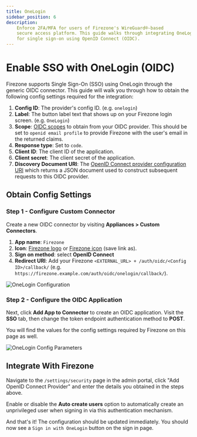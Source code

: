 ```yaml
---
title: OneLogin
sidebar_position: 6
description:
    Enforce 2FA/MFA for users of Firezone's WireGuard®-based
    secure access platform. This guide walks through integrating OneLogin
    for single sign-on using OpenID Connect (OIDC).
---
```


# Enable SSO with OneLogin (OIDC)

Firezone supports Single Sign-On (SSO) using OneLogin
through the generic OIDC connector. This guide will walk you through how to
obtain the following config settings required for the integration:

1. **Config ID**: The provider's config ID. (e.g. `onelogin`)
1. **Label**: The button label text that shows up on your Firezone login screen. (e.g. `OneLogin`)
1. **Scope**: [OIDC scopes](https://openid.net/specs/openid-connect-basic-1_0.html#Scopes)
to obtain from your OIDC provider. This should be set to `openid email profile`
to provide Firezone with the user's email in the returned claims.
1. **Response type**: Set to `code`.
1. **Client ID**: The client ID of the application.
1. **Client secret**: The client secret of the application.
1. **Discovery Document URI**: The
[OpenID Connect provider configuration URI](https://openid.net/specs/openid-connect-discovery-1_0.html#ProviderConfig)
which returns a JSON document used to construct subsequent requests to this
OIDC provider.

## Obtain Config Settings

### Step 1 - Configure Custom Connector

Create a new OIDC connector by visiting **Appliances > Custom Connectors**.

1. **App name**: `Firezone`
1. **Icon**: [Firezone logo](https://user-images.githubusercontent.com/52545545/156854754-da66a9e1-33d5-47f5-877f-eff8b330ab2b.png)
or
[Firezone icon](https://user-images.githubusercontent.com/52545545/156854754-da66a9e1-33d5-47f5-877f-eff8b330ab2b.png)
(save link as).
1. **Sign on method**: select **OpenID Connect**
1. **Redirect URI**: Add your Firezone `<EXTERNAL_URL> + /auth/oidc/<Config ID>/callback/`
(e.g. `https://firezone.example.com/auth/oidc/onelogin/callback/`).

![OneLogin Configuration](https://user-images.githubusercontent.com/52545545/173190108-569e5cb5-e66b-4505-a4c5-fedd22872a04.png)

### Step 2 - Configure the OIDC Application

Next, click **Add App to Connector** to create an OIDC application.
Visit the **SSO** tab, then change the token endpoint authentication method
to **POST**.

You will find the values for the config settings required by Firezone
on this page as well.

![OneLogin Config Parameters](https://user-images.githubusercontent.com/52545545/180120191-dfeab4ef-d7f5-4c04-a7b2-7d9338af34e6.png)

## Integrate With Firezone

Navigate to the `/settings/security` page in the admin portal, click
"Add OpenID Connect Provider" and enter the details you obtained in the steps
above.

Enable or disable the **Auto create users** option to automatically create
an unprivileged user when signing in via this authentication mechanism.

And that's it! The configuration should be updated immediately.
You should now see a `Sign in with OneLogin` button on the sign in page.
